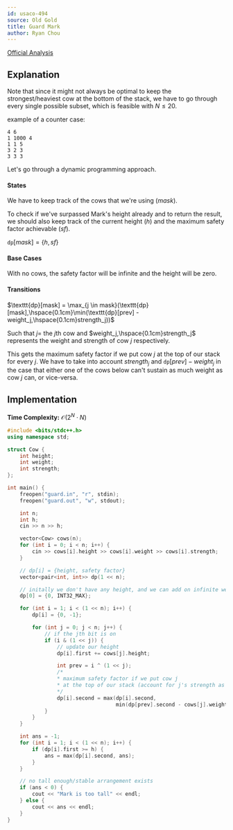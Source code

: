 ```yaml
---
id: usaco-494
source: Old Gold
title: Guard Mark
author: Ryan Chou
---
```

 
[Official Analysis](http://www.usaco.org/current/data/sol_guard_gold.html)

## Explanation

Note that since it might not always be optimal to keep the strongest/heaviest cow at the bottom of the stack, we have to go through every single possible subset, which is feasible with $N \leq 20$.

example of a counter case:
```
4 6
1 1000 4
1 1 5
3 2 3
3 3 3
```

Let's go through a dynamic programming approach.

#### States

We have to keep track of the cows that we're using ($mask$).

To check if we've surpassed Mark's height already and to return the result, we should also keep track of the current height ($h$) and the maximum safety factor achievable ($sf$).

$\texttt{dp}[mask] =\{h, sf\}$

#### Base Cases

With no cows, the safety factor will be infinite and the height will be zero.

#### Transitions

$\texttt{dp}[mask] = \max_{j \in mask}(\texttt{dp}[mask],\hspace{0.1cm}\min(\texttt{dp}[prev] - weight_j,\hspace{0.1cm}strength_j))$

Such that $j =$ the $j$th cow and $weight_j,\hspace{0.1cm}strength_j$ represents the weight and strength of cow $j$ respectively.

This gets the maximum safety factor if we put cow $j$ at the top of our stack for every $j$. We have to take into account $strength_j$ and $\texttt{dp}[prev] - weight_j$ in the case that either one of the cows below can't sustain as much weight as cow $j$ can, or vice-versa.

## Implementation

**Time Complexity:** $\mathcal{O}(2^N \cdot N)$

<LanguageSection>
<CPPSection>

```cpp
#include <bits/stdc++.h>
using namespace std;

struct Cow {
	int height;
	int weight;
	int strength; 
};

int main() {
	freopen("guard.in", "r", stdin);
	freopen("guard.out", "w", stdout);

	int n;
	int h;
	cin >> n >> h;

	vector<Cow> cows(n);
	for (int i = 0; i < n; i++) {
		cin >> cows[i].height >> cows[i].weight >> cows[i].strength;
	}

	// dp[i] = {height, safety factor}
	vector<pair<int, int>> dp(1 << n);

	// initally we don't have any height, and we can add on infinite weight
	dp[0] = {0, INT32_MAX};

	for (int i = 1; i < (1 << n); i++) {
		dp[i] = {0, -1};

		for (int j = 0; j < n; j++) {
			// if the jth bit is on
			if (i & (1 << j)) {
				// update our height
				dp[i].first += cows[j].height;

				int prev = i ^ (1 << j);
				/*
				* maximum safety factor if we put cow j
				* at the top of our stack (account for j's strength as well)
				*/
				dp[i].second = max(dp[i].second,
                                   min(dp[prev].second - cows[j].weight, cows[j].strength));
			}
		}
	}

	int ans = -1;
	for (int i = 1; i < (1 << n); i++) {
		if (dp[i].first >= h) {
			ans = max(dp[i].second, ans);
		}
	}

	// no tall enough/stable arrangement exists
	if (ans < 0) {
		cout << "Mark is too tall" << endl;
	} else {
		cout << ans << endl;
	}
}
```
</CPPSection>
</LanguageSection>
